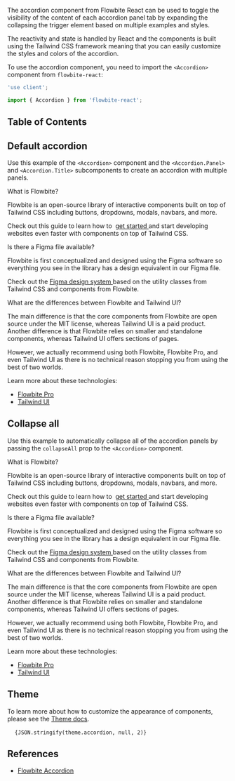 
The accordion component from Flowbite React can be used to toggle the visibility of the content of each accordion panel tab by expanding the collapsing the trigger element based on multiple examples and styles.

The reactivity and state is handled by React and the components is built using the Tailwind CSS framework meaning that you can easily customize the styles and colors of the accordion.

To use the accordion component, you need to import the `<Accordion>` component from `flowbite-react`:

```jsx
'use client';

import { Accordion } from 'flowbite-react';
```

## Table of Contents

## Default accordion

Use this example of the `<Accordion>` component and the `<Accordion.Panel>` and `<Accordion.Title>` subcomponents to create an accordion with multiple panels.

<CodePreview title="Default accordion" className="dark:bg-gray-900">
  <Accordion>
    <Accordion.Panel>
      <Accordion.Title>What is Flowbite?</Accordion.Title>
      <Accordion.Content>
        <p className="mb-2 text-gray-500 dark:text-gray-400">
          Flowbite is an open-source library of interactive components built on top of Tailwind CSS including buttons,
          dropdowns, modals, navbars, and more.
        </p>
        <p className="text-gray-500 dark:text-gray-400">
          Check out this guide to learn how to&nbsp;
          <a
            href="https://flowbite.com/docs/getting-started/introduction/"
            className="text-cyan-600 hover:underline dark:text-cyan-500"
          >
            get started
          </a>
          and start developing websites even faster with components on top of Tailwind CSS.
        </p>
      </Accordion.Content>
    </Accordion.Panel>
    <Accordion.Panel>
      <Accordion.Title>Is there a Figma file available?</Accordion.Title>
      <Accordion.Content>
        <p className="mb-2 text-gray-500 dark:text-gray-400">
          Flowbite is first conceptualized and designed using the Figma software so everything you see in the library
          has a design equivalent in our Figma file.
        </p>
        <p className="text-gray-500 dark:text-gray-400">
          Check out the
          <a href="https://flowbite.com/figma/" className="text-cyan-600 hover:underline dark:text-cyan-500">
            Figma design system
          </a>
          based on the utility classes from Tailwind CSS and components from Flowbite.
        </p>
      </Accordion.Content>
    </Accordion.Panel>
    <Accordion.Panel>
      <Accordion.Title>What are the differences between Flowbite and Tailwind UI?</Accordion.Title>
      <Accordion.Content>
        <p className="mb-2 text-gray-500 dark:text-gray-400">
          The main difference is that the core components from Flowbite are open source under the MIT license, whereas
          Tailwind UI is a paid product. Another difference is that Flowbite relies on smaller and standalone
          components, whereas Tailwind UI offers sections of pages.
        </p>
        <p className="mb-2 text-gray-500 dark:text-gray-400">
          However, we actually recommend using both Flowbite, Flowbite Pro, and even Tailwind UI as there is no
          technical reason stopping you from using the best of two worlds.
        </p>
        <p className="mb-2 text-gray-500 dark:text-gray-400">Learn more about these technologies:</p>
        <ul className="list-disc pl-5 text-gray-500 dark:text-gray-400">
          <li>
            <a href="https://flowbite.com/pro/" className="text-cyan-600 hover:underline dark:text-cyan-500">
              Flowbite Pro
            </a>
          </li>
          <li>
            <a
              href="https://tailwindui.com/"
              rel="nofollow"
              className="text-cyan-600 hover:underline dark:text-cyan-500"
            >
              Tailwind UI
            </a>
          </li>
        </ul>
      </Accordion.Content>
    </Accordion.Panel>
  </Accordion>
</CodePreview>

## Collapse all

Use this example to automatically collapse all of the accordion panels by passing the `collapseAll` prop to the `<Accordion>` component.

<CodePreview title="Collapse all" className="dark:bg-gray-900">
  <Accordion collapseAll>
    <Accordion.Panel>
      <Accordion.Title>What is Flowbite?</Accordion.Title>
      <Accordion.Content>
        <p className="mb-2 text-gray-500 dark:text-gray-400">
          Flowbite is an open-source library of interactive components built on top of Tailwind CSS including buttons,
          dropdowns, modals, navbars, and more.
        </p>
        <p className="text-gray-500 dark:text-gray-400">
          Check out this guide to learn how to&nbsp;
          <a
            href="https://flowbite.com/docs/getting-started/introduction/"
            className="text-cyan-600 hover:underline dark:text-cyan-500"
          >
            get started
          </a>
          and start developing websites even faster with components on top of Tailwind CSS.
        </p>
      </Accordion.Content>
    </Accordion.Panel>
    <Accordion.Panel>
      <Accordion.Title>Is there a Figma file available?</Accordion.Title>
      <Accordion.Content>
        <p className="mb-2 text-gray-500 dark:text-gray-400">
          Flowbite is first conceptualized and designed using the Figma software so everything you see in the library
          has a design equivalent in our Figma file.
        </p>
        <p className="text-gray-500 dark:text-gray-400">
          Check out the
          <a href="https://flowbite.com/figma/" className="text-cyan-600 hover:underline dark:text-cyan-500">
            Figma design system
          </a>
          based on the utility classes from Tailwind CSS and components from Flowbite.
        </p>
      </Accordion.Content>
    </Accordion.Panel>
    <Accordion.Panel>
      <Accordion.Title>What are the differences between Flowbite and Tailwind UI?</Accordion.Title>
      <Accordion.Content>
        <p className="mb-2 text-gray-500 dark:text-gray-400">
          The main difference is that the core components from Flowbite are open source under the MIT license, whereas
          Tailwind UI is a paid product. Another difference is that Flowbite relies on smaller and standalone
          components, whereas Tailwind UI offers sections of pages.
        </p>
        <p className="mb-2 text-gray-500 dark:text-gray-400">
          However, we actually recommend using both Flowbite, Flowbite Pro, and even Tailwind UI as there is no
          technical reason stopping you from using the best of two worlds.
        </p>
        <p className="mb-2 text-gray-500 dark:text-gray-400">Learn more about these technologies:</p>
        <ul className="list-disc pl-5 text-gray-500 dark:text-gray-400">
          <li>
            <a href="https://flowbite.com/pro/" className="text-cyan-600 hover:underline dark:text-cyan-500">
              Flowbite Pro
            </a>
          </li>
          <li>
            <a
              href="https://tailwindui.com/"
              rel="nofollow"
              className="text-cyan-600 hover:underline dark:text-cyan-500"
            >
              Tailwind UI
            </a>
          </li>
        </ul>
      </Accordion.Content>
    </Accordion.Panel>
  </Accordion>
</CodePreview>

## Theme

To learn more about how to customize the appearance of components, please see the [Theme docs](/docs/customize/theme).

<pre className="language-tsx">
  <code>{JSON.stringify(theme.accordion, null, 2)}</code>
</pre>

## References

- [Flowbite Accordion](https://flowbite.com/docs/components/accordion/)
